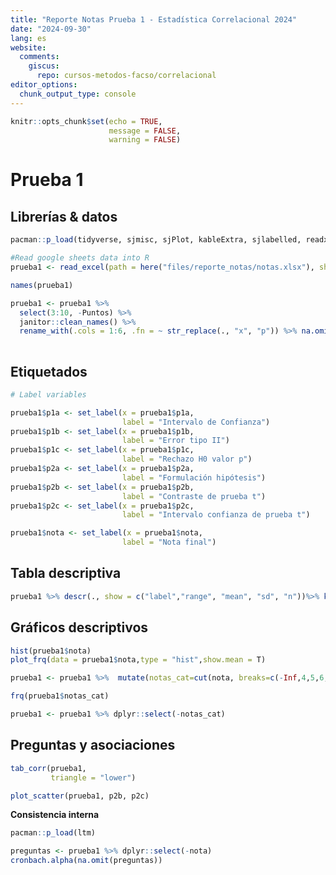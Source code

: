 ```yaml
---
title: "Reporte Notas Prueba 1 - Estadística Correlacional 2024"
date: "2024-09-30"
lang: es
website:
  comments:
    giscus:
      repo: cursos-metodos-facso/correlacional
editor_options: 
  chunk_output_type: console
---
```


```r
knitr::opts_chunk$set(echo = TRUE, 
                      message = FALSE,
                      warning = FALSE)
```

# Prueba 1

## Librerías & datos 

```r
pacman::p_load(tidyverse, sjmisc, sjPlot, kableExtra, sjlabelled, readxl, here)
```

```r
#Read google sheets data into R
prueba1 <- read_excel(path = here("files/reporte_notas/notas.xlsx"), sheet = "preguntas")

names(prueba1)

prueba1 <- prueba1 %>% 
  select(3:10, -Puntos) %>% 
  janitor::clean_names() %>% 
  rename_with(.cols = 1:6, .fn = ~ str_replace(., "x", "p")) %>% na.omit()
  
```


## Etiquetados
```r
# Label variables

prueba1$p1a <- set_label(x = prueba1$p1a, 
                         label = "Intervalo de Confianza")
prueba1$p1b <- set_label(x = prueba1$p1b, 
                         label = "Error tipo II")
prueba1$p1c <- set_label(x = prueba1$p1c, 
                         label = "Rechazo H0 valor p")
prueba1$p2a <- set_label(x = prueba1$p2a, 
                         label = "Formulación hipótesis")
prueba1$p2b <- set_label(x = prueba1$p2b, 
                         label = "Contraste de prueba t")
prueba1$p2c <- set_label(x = prueba1$p2c, 
                         label = "Intervalo confianza de prueba t")

prueba1$nota <- set_label(x = prueba1$nota, 
                         label = "Nota final")

```


## Tabla descriptiva

```r
prueba1 %>% descr(., show = c("label","range", "mean", "sd", "n"))%>% kable(.,"markdown", digits=2)
```

## Gráficos descriptivos

```r
hist(prueba1$nota)
plot_frq(data = prueba1$nota,type = "hist",show.mean = T)
```


```r
prueba1 <- prueba1 %>%  mutate(notas_cat=cut(nota, breaks=c(-Inf,4,5,6, Inf), labels=c("Menor a 4.0","4.0-5.0","5.0-6.0","6.0-7.0")))

frq(prueba1$notas_cat)

prueba1 <- prueba1 %>% dplyr::select(-notas_cat)
```

## Preguntas y asociaciones

```r
tab_corr(prueba1,
         triangle = "lower")
```


```r
plot_scatter(prueba1, p2b, p2c)
```


**Consistencia interna**

```r
pacman::p_load(ltm)

preguntas <- prueba1 %>% dplyr::select(-nota)
cronbach.alpha(na.omit(preguntas))
```
